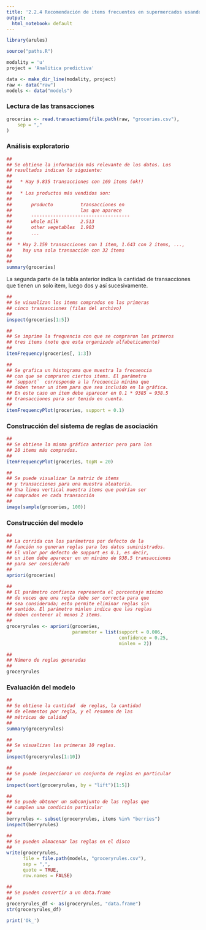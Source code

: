 ---
title: '2.2.4 Recomendación de items frecuentes en supermercados usando Apriori'
output:
  html_notebook: default
---

```{r}
library(arules)

source("paths.R")
```

```{r}
modality = 'u'
project = 'Analitica predictiva'

data <- make_dir_line(modality, project)
raw <- data("raw")
models <- data("models")

```



### Lectura de las transacciones

```{r}
groceries <- read.transactions(file.path(raw, "groceries.csv"),
    sep = ","
)
```

### Análisis exploratorio

```{r}
##
## Se obtiene la información más relevante de los datos. Los
## resultados indican lo siguiente:
##
##   * Hay 9.835 transacciones con 169 items (ok!)
##
##   * Los productos más vendidos son:
##
##       producto          transacciones en
##                         las que aparece
##       ------------------------------------
##       whole milk        2.513
##       other vegetables  1.903
##       ...
##
##  * Hay 2.159 transacciones con 1 ítem, 1.643 con 2 ítems, ...,
##    hay una sola transacción con 32 ítems
##
##
summary(groceries)
```

La segunda parte de la tabla anterior indica la cantidad de transacciones que tienen un solo item, luego dos y así sucesivamente.

```{r}
##
## Se visualizan los items comprados en las primeras
## cinco transacciones (filas del archivo)
##
inspect(groceries[1:5])
```

```{r}
##
## Se imprime la frequencia con que se compraron los primeros
## tres items (note que esta organizado alfabeticamente)
##
itemFrequency(groceries[, 1:3])
```

```{r}
##
## Se grafica un histograma que muestra la frecuencia
## con que se compraron ciertos items. El parámetro
## `support`  corresponde a la frecuencia mínima que
## deben tener un item para que sea incluído en la gráfica.
## En este caso un item debe aparecer en 0.1 * 9385 = 938.5
## transacciones para ser tenido en cuenta.
##
itemFrequencyPlot(groceries, support = 0.1)
```
### Construcción del sistema de reglas de asociación

```{r}
##
## Se obtiene la misma gráfica anterior pero para los
## 20 items más comprados.
##
itemFrequencyPlot(groceries, topN = 20)
```

```{r}
##
## Se puede visualizar la matriz de items
## y transacciones para una muestra aleatoria.
## Una linea vertical muestra items que podrían ser
## comprados en cada transacción
##
image(sample(groceries, 100))
```

### Construcción del modelo

```{r}
##
## La corrida con los parámetros por defecto de la
## función no generan reglas para los datos suministrados.
## El valor por defecto de support es 0.1, es decir,
## un item debe aparecer en un mínimo de 938.5 transacciones
## para ser considerado
##
apriori(groceries)
```

```{r}
##
## El parámetro confianza representa el porcentaje mínimo
## de veces que una regla debe ser correcta para que
## sea considerada; esto permite eliminar reglas sin
## sentido. El parámetro minlen indica que las reglas
## deben contener al menos 2 items.
##
groceryrules <- apriori(groceries,
                        parameter = list(support = 0.006,
                                         confidence = 0.25,
                                         minlen = 2))
```

```{r}
##
## Número de reglas generadas
##
groceryrules
```

### Evaluación del modelo

```{r}
##
## Se obtiene la cantidad  de reglas, la cantidad
## de elementos por regla, y el resumen de las
## métricas de calidad
##
summary(groceryrules)
```

```{r}
##
## Se visualizan las primeras 10 reglas.
##
inspect(groceryrules[1:10])
```


```{r}
##
## Se puede inspeccionar un conjunto de reglas en particular
##
inspect(sort(groceryrules, by = "lift")[1:5])
```


```{r}
##
## Se puede obtener un subconjunto de las reglas que
## cumplen una condición particular
##
berryrules <- subset(groceryrules, items %in% "berries")
inspect(berryrules)
```

```{r}
##
## Se pueden almacenar las reglas en el disco
##
write(groceryrules,
      file = file.path(models, "groceryrules.csv"),
      sep = ",",
      quote = TRUE,
      row.names = FALSE)
```


```{r}
##
## Se pueden convertir a un data.frame
##
groceryrules_df <- as(groceryrules, "data.frame")
str(groceryrules_df)
```
```{r}
print('Ok_')
```
